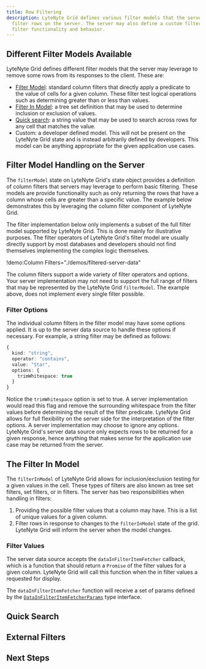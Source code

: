 ```yaml
---
title: Row Filtering
description: LyteNyte Grid defines various filter models that the server data source may leverage to
  filter rows on the server. The server may also define a custom filter model it define its own
  filter functionality and behavior.
---
```


## Different Filter Models Available

LyteNyte Grid defines different filter models that the server may leverage to remove some rows from
its responses to the client. These are:

- [Filter Model](/docs/reference/filters#filtermodelitem): standard column filters that directly apply
  a predicate to the value of cells for a given column. These filter test logical operations such as determining
  greater than or less than values.
- [Filter In Model](/docs/reference/filters#filterin): a tree set definition that may be used to determine
  inclusion or exclusion of values.
- [Quick search](/docs/filter-quick-filter): a string value that may be used to search
  across rows for any cell that matches the value.
- Custom: a developer defined model. This will not be present on the LyteNyte Grid state and is instead
  arbitrarily defined by developers. This model can be anything appropriate for the given application use cases.

## Filter Model Handling on the Server

The `filterModel` state on LyteNyte Grid's state object provides a definition of column filters that servers may
leverage to perform basic filtering. These models are provide functionality such as only returning the rows that
have a column whose cells are greater than a specific value. The example below demonstrates this by leveraging
the column filter component of LyteNyte Grid.

<Callout type="warn">

The filter implementation below only implements a subset of the full filter model supported by LyteNyte Grid.
This is done mainly for illustrative purposes. The filter operators of LyteNyte Grid's filter model are usually
directly support by most databases and developers should not find themselves implementing the complex logic
themselves.

</Callout>

!demo:Column Filters="./demos/filtered-server-data"

The column filters support a wide variety of filter operators and options. Your server implementation may not need to support
the full range of filters that may be represented by the LyteNyte Grid `filterModel`. The example above, does not implement
every single filter possible.

### Filter Options

The individual column filters in the filter model may have some options applied. It is up to the server data source to
handle these options if necessary. For example, a string filter may be defined as follows:

```ts
{
  kind: "string",
  operator: "contains",
  value: "Star",
  options: {
    trimWhitespace: true
  }
}
```

Notice the `trimWhitespace` option is set to true. A server implementation would read this flag and remove the
surrounding whitespace from the filter values before determining the result of the filter predicate. LyteNyte Grid
allows for full flexibility on the server side for the interpretation of the filter options. A server implementation
may choose to ignore any options. LyteNyte Grid's server data source only expects rows to be returned for a given
response, hence anything that makes sense for the application use case may be returned from the server.

## The Filter In Model

The `filterInModel` of LyteNyte Grid allows for inclusion/exclusion testing for a given values in the cell.
These types of filters are also known as tree set filters, set filters, or in filters. The server has two
responsibilities when handling in filters:

1. Providing the possible filter values that a column may have. This is a list of unique values for a given
   column.
2. Filter rows in response to changes to the `filterInModel` state of the grid. LyteNyte Grid will inform the
   server when the model changes.

### Filter Values

The server data source accepts the `dataInFilterItemFetcher` callback, which is a function that should return
a `Promise` of the filter values for a given column. LyteNyte Grid will call this function when the in filter
values a requested for display.

The `dataInFilterItemFetcher` function will receive a set of params defined by
the [`DataInFilterItemFetcherParams`](/docs/reference/row-data-source#datainfilteritemfetcherparams) type interface.

## Quick Search

## External Filters

## Next Steps
